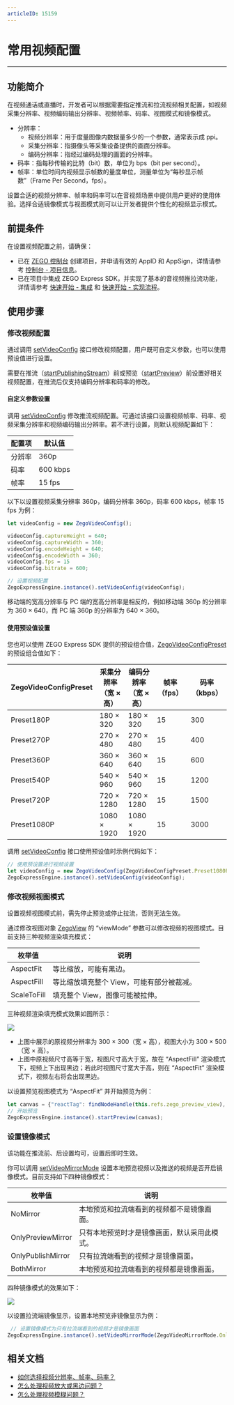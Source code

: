 ```yaml
---
articleID: 15159
---
```

# 常用视频配置

- - -

## 功能简介

在视频通话或直播时，开发者可以根据需要指定推流和拉流视频相关配置，如视频采集分辨率、视频编码输出分辨率、视频帧率、码率、视图模式和镜像模式。

- 分辨率：
    - 视频分辨率：用于度量图像内数据量多少的一个参数，通常表示成 ppi。
    - 采集分辨率：指摄像头等采集设备提供的画面分辨率。
    - 编码分辨率：指经过编码处理的画面的分辨率。
- 码率：指每秒传输的比特（bit）数，单位为 bps（bit per second）。
- 帧率：单位时间内视频显示帧数的量度单位，测量单位为“每秒显示帧数”（Frame Per Second，fps）。

设置合适的视频分辨率、帧率和码率可以在音视频场景中提供用户更好的使用体验。选择合适镜像模式与视图模式则可以让开发者提供个性化的视频显示模式。


## 前提条件

在设置视频配置之前，请确保：

- 已在 [ZEGO 控制台](https://console.zego.im) 创建项目，并申请有效的 AppID 和 AppSign，详情请参考 [控制台 - 项目信息](https://doc-zh.zego.im/article/12107)。
- 已在项目中集成 ZEGO Express SDK，并实现了基本的音视频推拉流功能，详情请参考 [快速开始 - 集成](!Integration/SDK_Integration) 和 [快速开始 - 实现流程](!Integration/Solution_Implementation)。


## 使用步骤

### 修改视频配置

通过调用 [setVideoConfig](https://doc-zh.zego.im/unique-api/express-video-sdkhttps://doc-zh.zego.im/article/javascript_react-native/classes/_zegoexpressengine_.zegoexpressengine.html#setvideoconfig) 接口修改视频配置，用户既可自定义参数，也可以使用预设值进行设置。

<Warning title="注意">


需要在推流（[startPublishingStream](https://doc-zh.zego.im/unique-api/express-video-sdkhttps://doc-zh.zego.im/article/javascript_react-native/classes/_zegoexpressengine_.zegoexpressengine.html#startpublishingstream)）前或预览（[startPreview](https://doc-zh.zego.im/unique-api/express-video-sdkhttps://doc-zh.zego.im/article/javascript_react-native/classes/_zegoexpressengine_.zegoexpressengine.html#startpreview)）前设置好相关视频配置，在推流后仅支持编码分辨率和码率的修改。

</Warning>



#### 自定义参数设置

调用 [setVideoConfig](https://doc-zh.zego.im/unique-api/express-video-sdkhttps://doc-zh.zego.im/article/javascript_react-native/classes/_zegoexpressengine_.zegoexpressengine.html#setvideoconfig) 修改推流视频配置。可通过该接口设置视频帧率、码率、视频采集分辨率和视频编码输出分辨率。若不进行设置，则默认视频配置如下：

|配置项|默认值|
|-|-|
|分辨率|360p|
|码率| 600 kbps|
|帧率|15 fps|

以下以设置视频采集分辨率 360p，编码分辨率 360p，码率 600 kbps，帧率 15 fps 为例：

```javascript
let videoConfig = new ZegoVideoConfig();

videoConfig.captureHeight = 640;
videoConfig.captureWidth = 360;
videoConfig.encodeHeight = 640;
videoConfig.encodeWidth = 360;
videoConfig.fps = 15
videoConfig.bitrate = 600;

// 设置视频配置
ZegoExpressEngine.instance().setVideoConfig(videoConfig);
```

<Note title="说明">


移动端的宽高分辨率与 PC 端的宽高分辨率是相反的，例如移动端 360p 的分辨率为 360 × 640，而 PC 端 360p 的分辨率为 640 × 360。

</Note>



#### 使用预设值设置

您也可以使用 ZEGO Express SDK 提供的预设组合值，[ZegoVideoConfigPreset](https://doc-zh.zego.im/unique-api/express-video-sdkhttps://doc-zh.zego.im/article/javascript_react-native/enums/_zegoexpressdefines_.zegovideoconfigpreset.html) 的预设组合值如下：

| ZegoVideoConfigPreset | 采集分辨率<br/>（宽 × 高） | 编码分辨率<br/>（宽 × 高） | 帧率（fps） | 码率（kbps） |
| ------------------- | ------------------ | --------------- | --------- | ---------- |
|      Preset180P      |       180 × 320        |      180 × 320      |     15      |     300      |
|      Preset270P      |       270 × 480        |      270 × 480      |     15      |     400      |
|      Preset360P      |       360 × 640        |      360 × 640      |     15      |     600      |
|      Preset540P      |       540 × 960        |      540 × 960      |     15      |     1200     |
|      Preset720P      |       720 × 1280       |      720 × 1280     |     15      |     1500     |
|     Preset1080P      |       1080 × 1920      |     1080 × 1920     |     15      |     3000     |  

调用 [setVideoConfig](https://doc-zh.zego.im/unique-api/express-video-sdkhttps://doc-zh.zego.im/article/javascript_react-native/classes/_zegoexpressengine_.zegoexpressengine.html#setvideoconfig) 接口使用预设值时示例代码如下：

```javascript
// 使用预设置进行视频设置
let videoConfig = new ZegoVideoConfig(ZegoVideoConfigPreset.Preset1080P);
ZegoExpressEngine.instance().setVideoConfig(videoConfig);
```

### 修改视频视图模式

<Warning title="注意">


设置视频视图模式前，需先停止预览或停止拉流，否则无法生效。

</Warning>



通过修改视图对象 [ZegoView](https://doc-zh.zego.im/unique-api/express-video-sdkhttps://doc-zh.zego.im/article/javascript_react-native/classes/_zegoexpressdefines_.zegoview.html#viewmode) 的 “viewMode” 参数可以修改视频的视图模式。目前支持三种视频渲染填充模式：

|枚举值|说明|
|-|-|
|AspectFit|等比缩放，可能有黑边。|
|AspectFill|等比缩放填充整个 View，可能有部分被裁减。|
|ScaleToFill|填充整个 View，图像可能被拉伸。|

三种视频渲染填充模式效果如图所示：

<Frame width="512" height="auto" caption=""><img src="https://storage.zego.im/sdk-doc/Pics/Android/CommonFeatures/CommonVideoConfig/viewMode_RN.jpg" /></Frame>

- 上图中展示的原视频分辨率为 300 × 300（宽 × 高），视图大小为 300 × 500（宽 × 高）。
- 上图中原视频尺寸高等于宽，视图尺寸高大于宽，故在 “AspectFill” 渲染模式下，视频上下出现黑边；若此时视图尺寸宽大于高，则在 “AspectFit” 渲染模式下，视频左右将会出现黑边。

以设置预览视图模式为 “AspectFit” 并开始预览为例：

```javascript
let canvas = {"reactTag": findNodeHandle(this.refs.zego_preview_view), "viewMode": ZegoViewMode.AspectFit, "backgroundColor": 0};
// 开始预览
ZegoExpressEngine.instance().startPreview(canvas);
```

### 设置镜像模式

<Note title="说明">


该功能在推流前、后设置均可，设置后即时生效。

</Note>



你可以调用 [setVideoMirrorMode](https://doc-zh.zego.im/unique-api/express-video-sdkhttps://doc-zh.zego.im/article/javascript_react-native/classes/_zegoexpressengine_.zegoexpressengine.html#setvideomirrormode) 设置本地预览视频以及推送的视频是否开启镜像模式。目前支持如下四种镜像模式：

|枚举值|说明|
|-|-|
|NoMirror|本地预览和拉流端看到的视频都不是镜像画面。|
|OnlyPreviewMirror|只有本地预览时才是镜像画面，默认采用此模式。|
|OnlyPublishMirror|只有拉流端看到的视频才是镜像画面。|
|BothMirror|本地预览和拉流端看到的视频都是镜像画面。|

四种镜像模式的效果如下：

<Frame width="512" height="auto" caption=""><img src="https://storage.zego.im/sdk-doc/Pics/Android/CommonFeatures/CommonVideoConfig/mirror_mode_rn.png" /></Frame>

以设置拉流端镜像显示，设置本地预览非镜像显示为例：

```javascript
 // 设置镜像模式为只有拉流端看到的视频才是镜像画面
ZegoExpressEngine.instance().setVideoMirrorMode(ZegoVideoMirrorMode.OnlyPublishMirror);
```

## 相关文档

- [如何选择视频分辨率、帧率、码率？](https://doc-zh.zego.im/faq/video_info)
- [怎么处理视频放大或黑边问题？](http://doc-zh.zego.im/faq/video_big?product=ExpressVideo&platform=react-native)
- [怎么处理视频模糊问题？](http://doc-zh.zego.im/faq/video_blur?product=ExpressVideo&platform=react-native)
